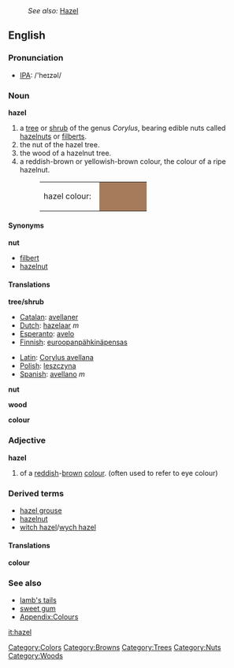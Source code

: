 :''See also:'' [[Hazel]]
{{Wikipedia}}
==English==

=== Pronunciation ===
*[[w:IPA|IPA]]: /'heɪzəl/

===Noun===
'''hazel'''
#a [[tree]] or [[shrub]] of the genus ''Corylus'', bearing edible nuts called [[hazelnut]]s or [[filbert]]s.
#the nut of the hazel tree.
#the wood of a hazelnut tree.
#a reddish-brown or yellowish-brown colour, the colour of a ripe hazelnut.
#:<table><tr><td>hazel colour: &nbsp;</td><td bgcolor="#A67B5B" width="80">&nbsp; </td></tr></table>

====Synonyms====
'''nut'''
*[[filbert]]
*[[hazelnut]]

====Translations====
'''tree/shrub'''
{{top}}
*[[Catalan]]: [[avellaner]] 
*[[Dutch]]: [[hazelaar]] ''m'' 
*[[Esperanto]]: [[avelo]] 
*[[Finnish]]: [[euroopanpähkinäpensas]]
{{mid}}
*[[Latin]]: [[Corylus avellana]] 
*[[Polish]]: [[leszczyna]] 
*[[Spanish]]: [[avellano]] ''m'' 
{{bottom}}

'''nut'''
{{top}}
{{mid}}
{{bottom}}

'''wood'''
{{top}}
{{mid}}
{{bottom}}

'''colour'''
{{top}}
{{mid}}
{{bottom}}

===Adjective===
'''hazel'''
#of a [[red]]dish-[[brown]] [[colour]]. (often used to refer to eye colour)

===Derived terms===
*[[hazel grouse]]
*[[hazelnut]]
*[[witch hazel]]/[[wych hazel]]

====Translations====
'''colour'''
{{top}}
{{mid}}
{{bottom}}

===See also===
*[[lamb's tails]]
*[[sweet gum]]
*[[Wiktionary_Appendix:Colours|Appendix:Colours]]

[[Category:Colors]]
[[Category:Browns]]
[[Category:Trees]]
[[Category:Nuts]]
[[Category:Woods]]

[[it:hazel]]